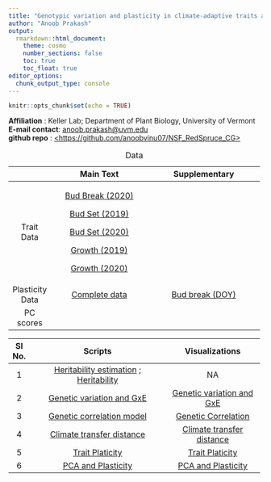 ```yaml
---
title: "Genotypic variation and plasticity in climate-adaptive traits after range expansion and fragmentation of red spruce (*Picea rubens* Sarg.)"
author: "Anoob Prakash"
output:
  rmarkdown::html_document:
    theme: cosmo  
    number_sections: false
    toc: true
    toc_float: true
editor_options: 
  chunk_output_type: console
---
```


```r
knitr::opts_chunk$set(echo = TRUE)
```

**Affiliation** : Keller Lab; Department of Plant Biology, University of Vermont\
**E-mail contact**: [anoob.prakash\@uvm.edu](mailto:anoob.prakash@uvm.edu){.email}\
**github repo** : [\<https://github.com/anoobvinu07/NSF_RedSpruce_CG\>](https://github.com/anoobvinu07/NSF_RedSpruce_CG){.uri}

+-----------------+-----------------------------------------------------------+-------------------------------------------------------------------+
|                 | Main Text                                                 | Supplementary                                                     |
+:===============:+:=========================================================:+:=================================================================:+
| Trait Data      | [Bud Break (2020)](./data/trait_data/BudBreak_2020.csv)   |                                                                   |
|                 |                                                           |                                                                   |
|                 | [Bud Set (2019)](./data/trait_data/BudSet_2019.csv)       |                                                                   |
|                 |                                                           |                                                                   |
|                 | [Bud Set (2020)](./data/trait_data/BudSet_2020.csv)       |                                                                   |
|                 |                                                           |                                                                   |
|                 | [Growth (2019)](./data/trait_data/Growth_2019.csv)        |                                                                   |
|                 |                                                           |                                                                   |
|                 | [Growth (2020)](./data/trait_data/Growth_2020.csv)        |                                                                   |
+-----------------+-----------------------------------------------------------+-------------------------------------------------------------------+
| Plasticity Data | [Complete data](./data/plasticity_data/Plasticity_TD.csv) | [Bud break (DOY)](./data/plasticity_data/Plasticity_TD_bbDOY.csv) |
+-----------------+-----------------------------------------------------------+-------------------------------------------------------------------+
| PC scores       |                                                           |                                                                   |
+-----------------+-----------------------------------------------------------+-------------------------------------------------------------------+

: Data

+--------+------------------------------------------------------------------------------------------------------+-----------------------------------------------------------------------+
| Sl No. | Scripts                                                                                              | Visualizations                                                        |
+:======:+:====================================================================================================:+:=====================================================================:+
| 1      | [Heritability estimation](./1_heritability.R) ; [Heritability](./2_heritability_values_per_garden.R) | NA                                                                    |
+--------+------------------------------------------------------------------------------------------------------+-----------------------------------------------------------------------+
| 2      | [Genetic variation and GxE](./0_reaction_norms.Rmd)                                                  | [Genetic variation and GxE](./0_reaction_norms.html)                  |
+--------+------------------------------------------------------------------------------------------------------+-----------------------------------------------------------------------+
| 3      | [Genetic correlation model](./3_genetic_correlation_MCMCmodel_final.R)                               | [Genetic Correlation](./4_genetic_correlation_plots.html)             |
+--------+------------------------------------------------------------------------------------------------------+-----------------------------------------------------------------------+
| 4      | [Climate transfer distance](./5_traitPlasticity_TD.Rmd)                                              | [Climate transfer distance](./5_traitPlasticity_TD.html)              |
+--------+------------------------------------------------------------------------------------------------------+-----------------------------------------------------------------------+
| 5      | [Trait Platicity](./6_traitPlasticity.R)                                                             | [Trait Platicity](./7_traitPlasticity_family_and_pop_blup_plots.html) |
+--------+------------------------------------------------------------------------------------------------------+-----------------------------------------------------------------------+
| 6      | [PCA and Plasticity](./10_PCA_and_Plasticity.Rmd)                                                    | [PCA and Plasticity](./10_PCA_and_Plasticity.html)                    |
+--------+------------------------------------------------------------------------------------------------------+-----------------------------------------------------------------------+



<!-- ```{r pressure, echo=FALSE, fig.cap="Fig. 1. The genealogy of a sample of five alleles, showing the time intervals between coalescent events (Hudson, 1990)", out.width = '60%'} -->

<!-- knitr::include_graphics("./hudson1990_coalescence.png") -->

<!-- ```   -->
